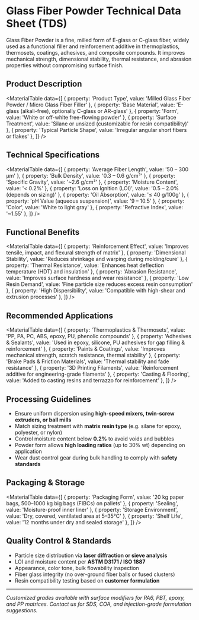 




# Glass Fiber Powder Technical Data Sheet (TDS)

Glass Fiber Powder is a fine, milled form of E-glass or C-glass fiber, widely used as a functional filler and reinforcement additive in thermoplastics, thermosets, coatings, adhesives, and composite compounds. It improves mechanical strength, dimensional stability, thermal resistance, and abrasion properties without compromising surface finish.



## Product Description

<MaterialTable
  data={[
    { property: 'Product Type', value: 'Milled Glass Fiber Powder / Micro Glass Fiber Filler' },
    { property: 'Base Material', value: 'E-glass (alkali-free), optionally C-glass or AR-glass' },
    { property: 'Form', value: 'White or off-white free-flowing powder' },
    { property: 'Surface Treatment', value: 'Silane or unsized (customizable for resin compatibility)' },
    { property: 'Typical Particle Shape', value: 'Irregular angular short fibers or flakes' },
  ]}
/>

## Technical Specifications

<MaterialTable
  data={[
    { property: 'Average Fiber Length', value: '50 – 300 μm' },
    { property: 'Bulk Density', value: '0.3 – 0.6 g/cm³' },
    { property: 'Specific Gravity', value: '~2.6 g/cm³' },
    { property: 'Moisture Content', value: '< 0.2%' },
    { property: 'Loss on Ignition (LOI)', value: '0.5 – 2.0% (depends on sizing)' },
    { property: 'Oil Absorption', value: '≤ 40 g/100g' },
    { property: 'pH Value (aqueous suspension)', value: '9 – 10.5' },
    { property: 'Color', value: 'White to light gray' },
    { property: 'Refractive Index', value: '~1.55' },
  ]}
/>

## Functional Benefits

<MaterialTable
  data={[
    { property: 'Reinforcement Effect', value: 'Improves tensile, impact, and flexural strength of matrix' },
    { property: 'Dimensional Stability', value: 'Reduces shrinkage and warping during molding/cure' },
    { property: 'Thermal Resistance', value: 'Enhances heat deflection temperature (HDT) and insulation' },
    { property: 'Abrasion Resistance', value: 'Improves surface hardness and wear resistance' },
    { property: 'Low Resin Demand', value: 'Fine particle size reduces excess resin consumption' },
    { property: 'High Dispersibility', value: 'Compatible with high-shear and extrusion processes' },
  ]}
/>

## Recommended Applications

<MaterialTable
  data={[
    { property: 'Thermoplastics & Thermosets', value: 'PP, PA, PC, ABS, epoxy, PU, phenolic compounds' },
    { property: 'Adhesives & Sealants', value: 'Used in epoxy, silicone, PU adhesives for gap filling & reinforcement' },
    { property: 'Paints & Coatings', value: 'Improves mechanical strength, scratch resistance, thermal stability' },
    { property: 'Brake Pads & Friction Materials', value: 'Thermal stability and fade resistance' },
    { property: '3D Printing Filaments', value: 'Reinforcement additive for engineering-grade filaments' },
    { property: 'Casting & Flooring', value: 'Added to casting resins and terrazzo for reinforcement' },
  ]}
/>

## Processing Guidelines

- Ensure uniform dispersion using **high-speed mixers, twin-screw extruders, or ball mills**  
- Match sizing treatment with **matrix resin type** (e.g. silane for epoxy, polyester, or nylon)  
- Control moisture content below **0.2%** to avoid voids and bubbles  
- Powder form allows **high loading ratios** (up to 30% wt) depending on application  
- Wear dust control gear during bulk handling to comply with **safety standards**

## Packaging & Storage

<MaterialTable
  data={[
    { property: 'Packaging Form', value: '20 kg paper bags, 500–1000 kg big bags (FIBCs) on pallets' },
    { property: 'Sealing', value: 'Moisture-proof inner liner' },
    { property: 'Storage Environment', value: 'Dry, covered, ventilated area at 5–35°C' },
    { property: 'Shelf Life', value: '12 months under dry and sealed storage' },
  ]}
/>

## Quality Control & Standards

- Particle size distribution via **laser diffraction or sieve analysis**  
- LOI and moisture content per **ASTM D3171 / ISO 1887**  
- Appearance, color tone, bulk flowability inspection  
- Fiber glass integrity (no over-ground fiber balls or fused clusters)  
- Resin compatibility testing based on **customer formulation**

---

*Customized grades available with surface modifiers for PA6, PBT, epoxy, and PP matrices. Contact us for SDS, COA, and injection-grade formulation suggestions.*

